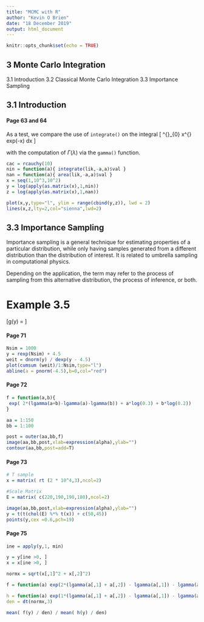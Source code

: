 ---
title: "MCMC with R"
author: "Kevin O Brien"
date: "18 December 2019"
output: html_document
---

```{r setup, include=FALSE}
knitr::opts_chunk$set(echo = TRUE)
```

## 3 Monte Carlo Integration

3.1 Introduction
3.2 Classical Monte Carlo Integration
3.3 Importance Sampling

## 3.1 Introduction


#### Page 63 and 64


As a test, we compare the use of ``integrate()`` on the integral
\[  \int^{\infty}_{0} x^{\lambda-1} exp(-x) dx   \]

with the computation of $\Gamma(\lambda)$ via the ``gamma()`` function.

```{r}
cac = rcauchy(10)
nin = function(a){ integrate(lik,-a,a)$val }
nan = function(a){ area(lik,-a,a)$val }
x = seq(1,10^3,10^2)
y = log(apply(as.matrix(x),1,nin))
z = log(apply(as.matrix(x),1,nan))
```


```{r}
plot(x,y,type="l", ylim = range(cbind(y,z)), lwd = 2)
lines(x,z,lty=2,col="sienna",lwd=2)
```

## 3.3 Importance Sampling

Importance sampling is a general technique for estimating properties of a particular distribution, while only having samples generated from a different distribution than the distribution of interest. It is related to umbrella sampling in computational physics. 

Depending on the application, the term may refer to the process of sampling from this alternative distribution, the process of inference, or both.

# Example 3.5

\[g(y) =  \frac{e^{-y} }{  \int^{\infty}_{4.5} e^{-x}dx}\]

#### Page 71

```{r}
Nsim = 1000
y = rexp(Nsim) + 4.5
weit = dnorm(y) / dexp(y - 4.5)
plot(cumsum (weit)/1:Nsim,type="l")
abline(a = pnorm(-4.5),b=0,col="red")
```

#### Page 72

```{r}

f = function(a,b){
 exp( 2*(lgamma(a+b)-lgamma(a)-lgamma(b)) + a*log(0.3) + b*log(0.2)) 
}

aa = 1:150
bb = 1:100

post = outer(aa,bb,f)
image(aa,bb,post,xlab=expression(alpha),ylab="")
contour(aa,bb,post=add=T)
```

#### Page 73

```{r}
# T sample
x = matrix( rt (2 * 10^4,3),ncol=2)

#Scale Matrix
E = matrix( c(220,190,190,180),ncol=2)

image(aa,bb,post,xlab=expression(alpha),ylab="")
y = t(t(chol(E) %*% t(x)) + c(50,45))
points(y,cex =0.6,pch=19)

```


#### Page 75


```{r}
ine = apply(y,1, min)

y = y[ine >0, ]
x = x[ine >0, ]

normx = sqrt(x[,1]^2 + x[,2]^2)

f = function(a) exp(2*(lgamma(a[,1] + a[,2]) - lgamma(a[,1]) - lgamma(a[,2]) + a[,1]*log(0.3) + a[,2]*log(0.2) )    

h = function(a) exp(1*(lgamma(a[,1] + a[,2]) - lgamma(a[,1]) - lgamma(a[,2]) + a[,1]*log(0.5) + a[,2]*log(0.5) )    
den = dt(normx,3)

mean( f(y) / den) / mean( h(y) / den) 

```